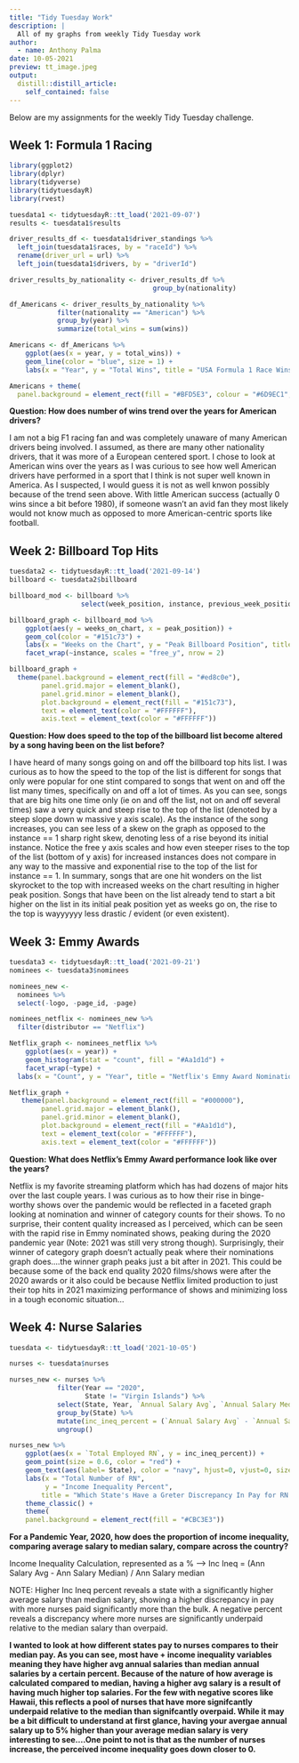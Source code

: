```yaml
---
title: "Tidy Tuesday Work"
description: |
  All of my graphs from weekly Tidy Tuesday work
author:
  - name: Anthony Palma
date: 10-05-2021
preview: tt_image.jpeg
output:
  distill::distill_article:
    self_contained: false
---
```


Below are my assignments for the weekly Tidy Tuesday challenge.  

## Week 1:  Formula 1 Racing

```r
library(ggplot2)
library(dplyr)
library(tidyverse)
library(tidytuesdayR)
library(rvest)
```

```r
tuesdata1 <- tidytuesdayR::tt_load('2021-09-07')
results <- tuesdata1$results
```

```r
driver_results_df <- tuesdata1$driver_standings %>% 
  left_join(tuesdata1$races, by = "raceId") %>% 
  rename(driver_url = url) %>% 
  left_join(tuesdata1$drivers, by = "driverId")
```


```r
driver_results_by_nationality <- driver_results_df %>%
                                    group_by(nationality) 
```

```r
df_Americans <- driver_results_by_nationality %>%
            filter(nationality == "American") %>%
            group_by(year) %>%
            summarize(total_wins = sum(wins))

```

```r
Americans <- df_Americans %>%
    ggplot(aes(x = year, y = total_wins)) +
    geom_line(color = "blue", size = 1) +
    labs(x = "Year", y = "Total Wins", title = "USA Formula 1 Race Wins Over The Years -- by Anthony Palma") 

```

```r
Americans + theme(
  panel.background = element_rect(fill = "#BFD5E3", colour = "#6D9EC1", size = 2, linetype = "solid"))

```

**Question:  How does number of wins trend over the years for American drivers?**

I am not a big F1 racing fan and was completely unaware of many American drivers being involved. I assumed, as there are many other nationality drivers, that it was more of a European centered sport. I chose to look at American wins over the years as I was curious to see how well American drivers have performed in a sport that I think is not super well known in America. As I suspected, I would guess it is not as well knwon possibly because of the trend seen above. With little American success (actually 0 wins since a bit before 1980), if someone wasn’t an avid fan they most likely would not know much as opposed to more American-centric sports like football.

## Week 2: Billboard Top Hits


```r
tuesdata2 <- tidytuesdayR::tt_load('2021-09-14')
billboard <- tuesdata2$billboard

```

```r
billboard_mod <- billboard %>%
                  select(week_position, instance, previous_week_position, peak_position, weeks_on_chart)
```


```r
billboard_graph <- billboard_mod %>%
    ggplot(aes(y = weeks_on_chart, x = peak_position)) +
    geom_col(color = "#151c73") +
    labs(x = "Weeks on the Chart", y = "Peak Billboard Position", title = "The Effect of Repeated Hit Songs on Speed to the Top of the Billboard List", subtitle = "Facet Wrapped by Instance -- by Anthony Palma") +
    facet_wrap(~instance, scales = "free_y", nrow = 2) 
```

```r
billboard_graph +
  theme(panel.background = element_rect(fill = "#ed8c0e"), 
        panel.grid.major = element_blank(), 
        panel.grid.minor = element_blank(), 
        plot.background = element_rect(fill = "#151c73"), 
        text = element_text(color = "#FFFFFF"), 
        axis.text = element_text(color = "#FFFFFF"))

```


**Question:  How does speed to the top of the billboard list become altered by a song having been on the list before?**

I have heard of many songs going on and off the billboard top hits list.  I was curious as to how the speed to the top of the list is different for songs that only were popular for one stint compared to songs that went on and off the list many times, specifically on and off a lot of times.  As you can see, songs that are big hits one time only (ie on and off the list, not on and off several times) saw a very quick and steep rise to the top of the list (denoted by a steep slope down w massive y axis scale).  As the instance of the song increases, you can see less of a skew on the graph as opposed to the instance == 1 sharp right skew, denoting less of a rise beyond its initial instance.  Notice the free y axis scales and how even steeper rises to the top of the list (bottom of y axis) for increased instances does not compare in any way to the massive and exponential rise to the top of the list for instance == 1.  In summary, songs that are one hit wonders on the list skyrocket to the top with increased weeks on the chart resulting in higher peak position.  Songs that have been on the list already tend to start a bit higher on the list in its initial peak position yet as weeks go on, the rise to the top is wayyyyyy less drastic / evident (or even existent).     

## Week 3: Emmy Awards

```r
tuesdata3 <- tidytuesdayR::tt_load('2021-09-21')
nominees <- tuesdata3$nominees
```

```r
nominees_new <- 
  nominees %>%
  select(-logo, -page_id, -page)
```

```r
nominees_netflix <- nominees_new %>%
  filter(distributor == "Netflix")
```

```r
Netflix_graph <- nominees_netflix %>%
    ggplot(aes(x = year)) +
    geom_histogram(stat = "count", fill = "#Aa1d1d") +
    facet_wrap(~type) +
  labs(x = "Count", y = "Year", title = "Netflix's Emmy Award Nominations Compared with Wins Over the Years", subtitle = "by Anthony Palma") 
```

```r
Netflix_graph +
   theme(panel.background = element_rect(fill = "#000000"), 
        panel.grid.major = element_blank(), 
        panel.grid.minor = element_blank(), 
        plot.background = element_rect(fill = "#Aa1d1d"), 
        text = element_text(color = "#FFFFFF"), 
        axis.text = element_text(color = "#FFFFFF"))
```

**Question:  What does Netflix's Emmy Award performance look like over the years?**

Netflix is my favorite streaming platform which has had dozens of major hits over the last couple years.  I was curious as to how their rise in binge-worthy shows over the pandemic would be reflected in a faceted graph looking at nomination and winner of category counts for their shows. To no surprise, their content quality increased as I perceived, which can be seen with the rapid rise in Emmy nominated shows, peaking during the 2020 pandemic year (Note: 2021 was still very strong though). Surprisingly, their winner of category graph doesn't actually peak where their nominations graph does....the winner graph peaks just a bit after in 2021.  This could be because some of the back end quality 2020 films/shows were after the 2020 awards or it also could be because Netflix limited production to just their top hits in 2021 maximizing performance of shows and minimizing loss in a tough economic situation...


## Week 4: Nurse Salaries

```r
tuesdata <- tidytuesdayR::tt_load('2021-10-05')

```

```r
nurses <- tuesdata$nurses

```



```r
nurses_new <- nurses %>%
            filter(Year == "2020", 
                   State != "Virgin Islands") %>%
            select(State, Year, `Annual Salary Avg`, `Annual Salary Median`, `Total Employed RN`) %>%
            group_by(State) %>%
            mutate(inc_ineq_percent = (`Annual Salary Avg` - `Annual Salary Median`)/(`Annual Salary Median`)*100) %>%
            ungroup() 

```



```r
nurses_new %>%
    ggplot(aes(x = `Total Employed RN`, y = inc_ineq_percent)) +
    geom_point(size = 0.6, color = "red") +
    geom_text(aes(label= State), color = "navy", hjust=0, vjust=0, size=2, check_overlap = TRUE) +
    labs(x = "Total Number of RN", 
         y = "Income Inequality Percent", 
        title = "Which State's Have a Greter Discrepancy In Pay for RN's?") +
    theme_classic() +
    theme(
    panel.background = element_rect(fill = "#CBC3E3"))
```


**For a Pandemic Year, 2020, how does the proportion of income inequality, comparing average salary to median salary, compare across the country?** 

Income Inequality Calculation, represented as a % --> Inc Ineq = (Ann Salary Avg - Ann Salary Median) / Ann Salary median

NOTE: Higher Inc Ineq percent reveals a state with a significantly higher average salary than median salary, showing a higher discrepancy in pay with more nurses paid significantly more than the bulk.  A negative percent reveals a discrepancy where more nurses are significantly underpaid relative to the median salary than overpaid.  


**I wanted to look at how different states pay to nurses compares to their median pay.  As you can see, most have + income inequality variables meaning they have higher avg annual salaries than median annual salaries by a certain percent.  Because of the nature of how average is calculated compared to median, having a higher avg salary is a result of having much higher top salaries.  For the few with negative scores like Hawaii, this reflects a pool of nurses that have more signifcantly underpaid relative to the median than signifcantly overpaid.  While it may be a bit difficult to understand at first glance, having your avergae annual salary up to 5% higher than your average median salary is very interesting to see....One point to not is that as the number of nurses increase, the perceived income inequality goes down closer to 0.**



